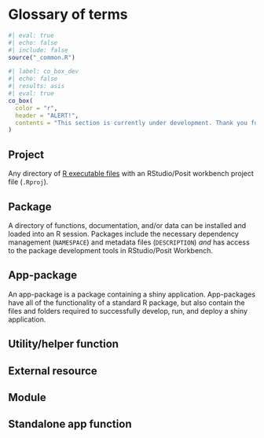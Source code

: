 # Glossary of terms 

```r
#| eval: true 
#| echo: false 
#| include: false
source("_common.R")
```

```r
#| label: co_box_dev
#| echo: false
#| results: asis
#| eval: true
co_box(
  color = "r",
  header = "ALERT!",
  contents = "This section is currently under development. Thank you for your patience."
)
```

## Project 

Any directory of [R executable files](https://cran.r-project.org/) with an RStudio/Posit workbench project file (`.Rproj`).

## Package

A directory of functions, documentation, and/or data can be installed and loaded into an R session. Packages include the necessary dependency management (`NAMESPACE`) and metadata files (`DESCRIPTION`) *and* has access to the package development tools in RStudio/Posit Workbench.

## App-package

An app-package is a package containing a shiny application. App-packages have all of the functionality of a standard R package, but also contain the files and folders required to successfully develop, run, and deploy a shiny application.

## Utility/helper function

## External resource

## Module 

## Standalone app function


